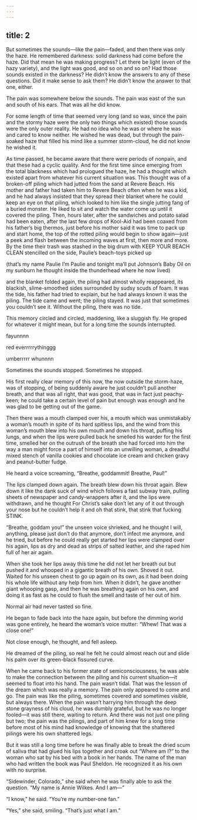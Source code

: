 ```yaml
---
---
---
```

title: 2
---




But sometimes the sounds—like the pain—faded, and then there was only the haze. He remembered darkness: solid darkness had come before the haze. Did that mean he was making progress? Let there be light (even of the hazy variety), and the light was good, and so on and so on? Had those sounds existed in the darkness? He didn’t know the answers to any of these questions. Did it make sense to ask them? He didn’t know the answer to that one, either.

The pain was somewhere below the sounds. The pain was east of the sun and south of his ears. That was all he did know.

For some length of time that seemed very long (and so was, since the pain and the stormy haze were the only two things which existed) those sounds were the only outer reality. He had no idea who he was or where he was and cared to know neither. He wished he was dead, but through the pain-soaked haze that filled his mind like a summer storm-cloud, he did not know he wished it.

As time passed, he became aware that there were periods of nonpain, and that these had a cyclic quality. And for the first time since emerging from the total blackness which had prologued the haze, he had a thought which existed apart from whatever his current situation was. This thought was of a broken-off piling which had jutted from the sand at Revere Beach. His mother and father had taken him to Revere Beach often when he was a kid, and he had always insisted that they spread their blanket where he could keep an eye on that piling, which looked to him like the single jutting fang of a buried monster. He liked to sit and watch the water come up until it covered the piling. Then, hours later, after the sandwiches and potato salad had been eaten, after the last few drops of Kool-Aid had been coaxed from his father’s big thermos, just before his mother said it was time to pack up and start home, the top of the rotted piling would begin to show again—just a peek and flash between the incoming waves at first, then more and more. By the time their trash was stashed in the big drum with KEEP YOUR BEACH CLEAN stencilled on the side, Paulie’s beach-toys picked up

(that’s my name Paulie I’m Paulie and tonight ma’ll put Johnson’s Baby Oil on my sunburn he thought inside the thunderhead where he now lived)

and the blanket folded again, the piling had almost wholly reappeared, its blackish, slime-smoothed sides surrounded by sudsy scuds of foam. It was the tide, his father had tried to explain, but he had always known it was the piling. The tide came and went; the piling stayed. It was just that sometimes you couldn’t see it. Without the piling, there was no tide.

This memory circled and circled, maddening, like a sluggish fly. He groped for whatever it might mean, but for a long time the sounds interrupted.

fayunnnn

red everrrrrythinggg

umberrrrr whunnnn

Sometimes the sounds stopped. Sometimes he stopped.

His first really clear memory of this now, the now outside the storm-haze, was of stopping, of being suddenly aware he just couldn’t pull another breath, and that was all right, that was good, that was in fact just peachy-keen; he could take a certain level of pain but enough was enough and he was glad to be getting out of the game.

Then there was a mouth clamped over his, a mouth which was unmistakably a woman’s mouth in spite of its hard spitless lips, and the wind from this woman’s mouth blew into his own mouth and down his throat, puffing his lungs, and when the lips were pulled back he smelled his warder for the first time, smelled her on the outrush of the breath she had forced into him the way a man might force a part of himself into an unwilling woman, a dreadful mixed stench of vanilla cookies and chocolate ice cream and chicken gravy and peanut-butter fudge.

He heard a voice screaming, “Breathe, goddammit! Breathe, Paul!”

The lips clamped down again. The breath blew down his throat again. Blew down it like the dank suck of wind which follows a fast subway train, pulling sheets of newspaper and candy-wrappers after it, and the lips were withdrawn, and he thought For Christ’s sake don’t let any of it out through your nose but he couldn’t help it and oh that stink, that stink that fucking STINK.

“Breathe, goddam you!” the unseen voice shrieked, and he thought I will, anything, please just don’t do that anymore, don’t infect me anymore, and he tried, but before he could really get started her lips were clamped over his again, lips as dry and dead as strips of salted leather, and she raped him full of her air again.

When she took her lips away this time he did not let her breath out but pushed it and whooped in a gigantic breath of his own. Shoved it out. Waited for his unseen chest to go up again on its own, as it had been doing his whole life without any help from him. When it didn’t, he gave another giant whooping gasp, and then he was breathing again on his own, and doing it as fast as he could to flush the smell and taste of her out of him.

Normal air had never tasted so fine.

He began to fade back into the haze again, but before the dimming world was gone entirely, he heard the woman’s voice mutter: “Whew! That was a close one!”

Not close enough, he thought, and fell asleep.

He dreamed of the piling, so real he felt he could almost reach out and slide his palm over its green-black fissured curve.

When he came back to his former state of semiconsciousness, he was able to make the connection between the piling and his current situation—it seemed to float into his hand. The pain wasn’t tidal. That was the lesson of the dream which was really a memory. The pain only appeared to come and go. The pain was like the piling, sometimes covered and sometimes visible, but always there. When the pain wasn’t harrying him through the deep stone grayness of his cloud, he was dumbly grateful, but he was no longer fooled—it was still there, waiting to return. And there was not just one piling but two; the pain was the pilings, and part of him knew for a long time before most of his mind had knowledge of knowing that the shattered pilings were his own shattered legs.

But it was still a long time before he was finally able to break the dried scum of saliva that had glued his lips together and croak out “Where am I?” to the woman who sat by his bed with a book in her hands. The name of the man who had written the book was Paul Sheldon. He recognized it as his own with no surprise.

“Sidewinder, Colorado,” she said when he was finally able to ask the question. “My name is Annie Wilkes. And I am—”

“I know,” he said. “You’re my number-one fan.”

“Yes,” she said, smiling. “That’s just what I am.”